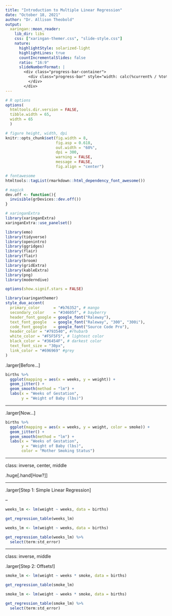 ```yaml
---
title: "Introduction to Multiple Linear Regression"
date: "October 18, 2021"
author: "Dr. Allison Theobold"
output:
  xaringan::moon_reader:
    lib_dir: libs
    css: ["xaringan-themer.css", "slide-style.css"]
    nature:
      highlightStyle: solarized-light
      highlightLines: true
      countIncrementalSlides: false
      ratio: "16:9"
      slideNumberFormat: |
        <div class="progress-bar-container">
          <div class="progress-bar" style="width: calc(%current% / %total% * 100%);">
          </div>
        </div>
---
```



```r
# R options
options(
  htmltools.dir.version = FALSE,
  tibble.width = 65,
  width = 65
  )

# figure height, width, dpi
knitr::opts_chunk$set(fig.width = 8, 
                      fig.asp = 0.618,
                      out.width = "60%",
                      dpi = 300, 
                      warning = FALSE, 
                      message = FALSE, 
                      fig.align = "center")

# fontawesome
htmltools::tagList(rmarkdown::html_dependency_font_awesome())

# magick
dev.off <- function(){
  invisible(grDevices::dev.off())
}

# xaringanExtra
library(xaringanExtra)
xaringanExtra::use_panelset()

library(emo)
library(tidyverse)
library(openintro)
library(ggridges)
library(flair)
library(flair)
library(broom)
library(gridExtra)
library(kableExtra)
library(png)
library(moderndive)

options(show.signif.stars = FALSE)
```

```r
library(xaringanthemer)
style_duo_accent(
  primary_color      = "#b76352", # mango
  secondary_color    = "#34605f", # bayberry
  header_font_google = google_font("Raleway"),
  text_font_google   = google_font("Raleway", "300", "300i"),
  code_font_google   = google_font("Source Code Pro"),
  header_color = "#793540", #rhubarb
  white_color = "#F5F5F5", # lightest color
  black_color = "#36454F", # darkest color
  text_font_size = "30px", 
  link_color = "#696969" #grey
)
```


.larger[Before...]

```r
births %>% 
  ggplot(mapping = aes(x = weeks, y = weight)) + 
  geom_jitter() + 
  geom_smooth(method = "lm") +
  labs(x = "Weeks of Gestation", 
       y = "Weight of Baby (lbs)")

```


---

.larger[Now...]

```r
births %>% 
  ggplot(mapping = aes(x = weeks, y = weight, color = smoke)) + 
  geom_jitter() + 
  geom_smooth(method = "lm") +
  labs(x = "Weeks of Gestation", 
       y = "Weight of Baby (lbs)", 
       color = "Mother Smoking Status")
```

---

class: inverse, center, middle

.huge[.hand[How?]]

---

.larger[Step 1: Simple Linear Regression]

--

```r
weeks_lm <- lm(weight ~ weeks, data = births)

get_regression_table(weeks_lm)

```

```r
weeks_lm <- lm(weight ~ weeks, data = births)

get_regression_table(weeks_lm) %>% 
  select(term:std_error)

```


---

class: inverse, middle

.larger[Step 2: Offsets!]

```r
smoke_lm <- lm(weight ~ weeks * smoke, data = births)

get_regression_table(smoke_lm)

```

```r
smoke_lm <- lm(weight ~ weeks * smoke, data = births)

get_regression_table(smoke_lm) %>% 
  select(term:std_error)
```


